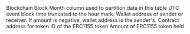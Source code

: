 <ParamField path="blockchain">
Blockchain
</ParamField>
<ParamField path="block_month">
Block Month column used to partition data in this table
</ParamField>
<ParamField path="block_hour">
UTC event block time truncated to the hour mark.
</ParamField>
<ParamField path="wallet_address">
Wallet address of sender or receiver. If amount is negative, wallet address is the sender&#x27;s.
</ParamField>
<ParamField path="token_address">
Contract address for token
</ParamField>
<ParamField path="token_id">
ID of the ERC1155 token
</ParamField>
<ParamField path="amount">
Amount of ERC1155 token held
</ParamField>

